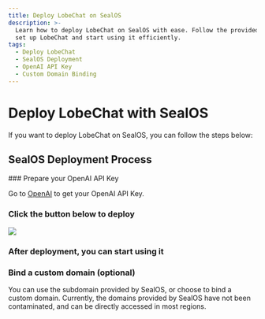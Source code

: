 ```yaml
---
title: Deploy LobeChat on SealOS
description: >-
  Learn how to deploy LobeChat on SealOS with ease. Follow the provided steps to
  set up LobeChat and start using it efficiently.
tags:
  - Deploy LobeChat
  - SealOS Deployment
  - OpenAI API Key
  - Custom Domain Binding
---
```


# Deploy LobeChat with SealOS

If you want to deploy LobeChat on SealOS, you can follow the steps below:

## SealOS Deployment Process

<Steps>
  ### Prepare your OpenAI API Key

Go to [OpenAI](https://platform.openai.com/account/api-keys) to get your OpenAI API Key.

### Click the button below to deploy

[![][deploy-button-image]][deploy-link]

### After deployment, you can start using it

### Bind a custom domain (optional)

You can use the subdomain provided by SealOS, or choose to bind a custom domain. Currently, the domains provided by SealOS have not been contaminated, and can be directly accessed in most regions.

</Steps>

[deploy-button-image]: https://raw.githubusercontent.com/labring-actions/templates/main/Deploy-on-Sealos.svg
[deploy-link]: https://cloud.sealos.io/?openapp=system-template%3FtemplateName%3Dlobe-chat
